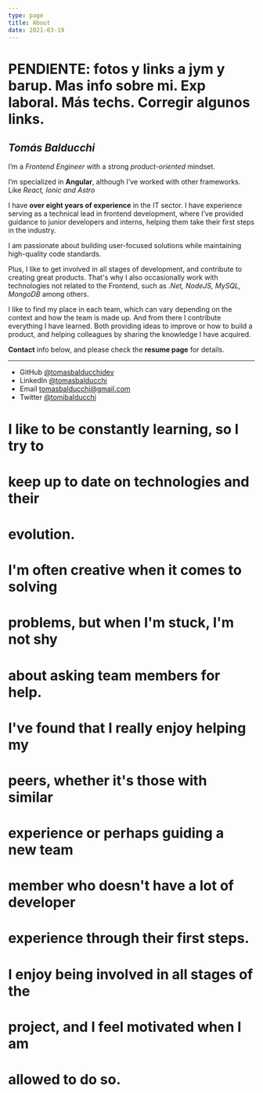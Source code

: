 ```yaml
---
type: page
title: About
date: 2021-03-19
---
```


# PENDIENTE: fotos y links a jym y barup. Mas info sobre mi. Exp laboral. Más techs. Corregir algunos links.

## _Tomás Balducchi_

I’m a _Frontend Engineer_ with a strong _product-oriented_ mindset.

I’m specialized in **Angular**, although I’ve worked with other frameworks. Like _React, Ionic and Astro_

I have **over eight years of experience** in the IT sector. I have experience serving as a technical lead in frontend development, where I’ve provided guidance to junior developers and interns, helping them take their first steps in the industry.

I am passionate about building user-focused solutions while maintaining high-quality code standards.

Plus, I like to get involved in all stages of development, and contribute to creating great products. That's why I also occasionally work with technologies not related to the Frontend, such as _.Net, NodeJS, MySQL, MongoDB_ among others.

I like to find my place in each team, which can vary depending on the context and how the team is made up. And from there I contribute everything I have learned. Both providing ideas to improve or how to build a product, and helping colleagues by sharing the knowledge I have acquired.

**Contact** info below, and please check the **resume page** for details.

---

- GitHub [@tomasbalducchidev](https://github.com/tomasbalducchidev)
- LinkedIn [@tomasbalducchi](https://www.linkedin.com/in/tomas-balducchi/)
- Email tomasbalducchi@gmail.com
- Twitter [@tomibalducchi](https://twitter.com/tomibalducchi)

# I like to be constantly learning, so I try to

# keep up to date on technologies and their

# evolution.

# I'm often creative when it comes to solving

# problems, but when I'm stuck, I'm not shy

# about asking team members for help.

# I've found that I really enjoy helping my

# peers, whether it's those with similar

# experience or perhaps guiding a new team

# member who doesn't have a lot of developer

# experience through their first steps.

# I enjoy being involved in all stages of the

# project, and I feel motivated when I am

# allowed to do so.
